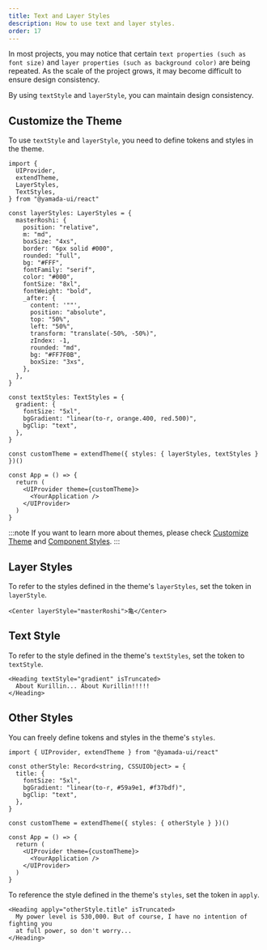 ```yaml
---
title: Text and Layer Styles
description: How to use text and layer styles.
order: 17
---
```


In most projects, you may notice that certain `text properties (such as font size)` and `layer properties (such as background color)` are being repeated. As the scale of the project grows, it may become difficult to ensure design consistency.

By using `textStyle` and `layerStyle`, you can maintain design consistency.

## Customize the Theme

To use `textStyle` and `layerStyle`, you need to define tokens and styles in the theme.

```tsx live=false
import {
  UIProvider,
  extendTheme,
  LayerStyles,
  TextStyles,
} from "@yamada-ui/react"

const layerStyles: LayerStyles = {
  masterRoshi: {
    position: "relative",
    m: "md",
    boxSize: "4xs",
    border: "6px solid #000",
    rounded: "full",
    bg: "#FFF",
    fontFamily: "serif",
    color: "#000",
    fontSize: "8xl",
    fontWeight: "bold",
    _after: {
      content: '""',
      position: "absolute",
      top: "50%",
      left: "50%",
      transform: "translate(-50%, -50%)",
      zIndex: -1,
      rounded: "md",
      bg: "#FF7F0B",
      boxSize: "3xs",
    },
  },
}

const textStyles: TextStyles = {
  gradient: {
    fontSize: "5xl",
    bgGradient: "linear(to-r, orange.400, red.500)",
    bgClip: "text",
  },
}

const customTheme = extendTheme({ styles: { layerStyles, textStyles } })()

const App = () => {
  return (
    <UIProvider theme={customTheme}>
      <YourApplication />
    </UIProvider>
  )
}
```

:::note
If you want to learn more about themes, please check [Customize Theme](/styled-system/theming/customize-theme) and [Component Styles](/styled-system/theming/component-styles).
:::

## Layer Styles

To refer to the styles defined in the theme's `layerStyles`, set the token in `layerStyle`.

```tsx
<Center layerStyle="masterRoshi">亀</Center>
```

## Text Style

To refer to the style defined in the theme's `textStyles`, set the token to `textStyle`.

```tsx
<Heading textStyle="gradient" isTruncated>
  About Kurillin... About Kurillin!!!!!
</Heading>
```

## Other Styles

You can freely define tokens and styles in the theme's `styles`.

```tsx live=false
import { UIProvider, extendTheme } from "@yamada-ui/react"

const otherStyle: Record<string, CSSUIObject> = {
  title: {
    fontSize: "5xl",
    bgGradient: "linear(to-r, #59a9e1, #f37bdf)",
    bgClip: "text",
  },
}

const customTheme = extendTheme({ styles: { otherStyle } })()

const App = () => {
  return (
    <UIProvider theme={customTheme}>
      <YourApplication />
    </UIProvider>
  )
}
```

To reference the style defined in the theme's `styles`, set the token in `apply`.

```tsx
<Heading apply="otherStyle.title" isTruncated>
  My power level is 530,000. But of course, I have no intention of fighting you
  at full power, so don't worry...
</Heading>
```
